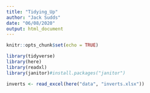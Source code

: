 ```yaml
---
title: "Tidying_Up"
author: "Jack Sudds"
date: "06/08/2020"
output: html_document
---
```


```r
knitr::opts_chunk$set(echo = TRUE)
```

```r
library(tidyverse)
library(here)
library(readxl)
library(janitor)#install.packages("janitor")
```

```r
inverts <- read_excel(here("data", "inverts.xlsx"))
```

